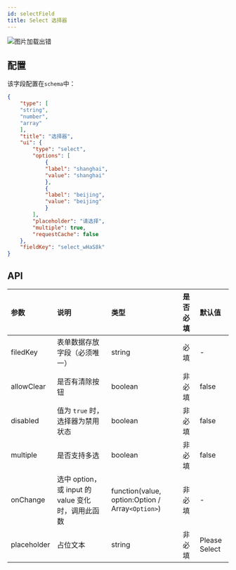 ```yaml
---
id: selectField
title: Select 选择器
---
```



<img src='https://storage.360buyimg.com/imgtools/f936078b88-86a041e0-4cf9-11ec-ba01-fb2536faa70c.png' alt="图片加载出错"/>

## 配置
该字段配置在`schema`中：

```json title="schema" {12,13,14}
{
    "type": [
    "string",
    "number",
    "array"
    ],
    "title": "选择器",
    "ui": {
        "type": "select",
        "options": [
            {
            "label": "shanghai",
            "value": "shanghai"
            },
            {
            "label": "beijing",
            "value": "beijing"
            }
        ],
        "placeholder": "请选择",
        "multiple": true,
        "requestCache": false
    },
    "fieldKey": "select_wHaS8k"
}
```

## API
| 参数        | 说明     | 类型     |  是否必填 | 默认值 |
|:-----------|:--------------------------------------------------------------|:--------|:---|:---|
| filedKey      | 表单数据存放字段（必须唯一）| string   | 必填 | - |
| allowClear      | 是否有清除按钮 | boolean   | 非必填 | false |
| disabled      | 值为 `true` 时，选择器为禁用状态 | boolean   | 非必填 | false |
| multiple      | 是否支持多选 | boolean   | 非必填 | false |
| onChange      | 选中 option，或 input 的 value 变化时，调用此函数 | function(value, option:Option / Array`<Option>`)   |  非必填 | - |
| placeholder      | 占位文本 | string   | 非必填 | Please Select|



